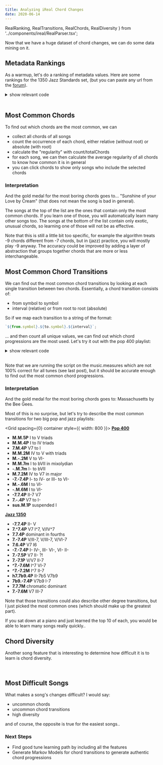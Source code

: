 ```yaml
---
title: Analyzing iReal Chord Changes
date: 2020-06-14
---
```


  RealRanking,
  RealTransitions,
  RealChords,
  RealDiversity
} from '../components/ireal/RealParser.tsx';

Now that we have a huge dataset of chord changes, we can do some data mining on it.

## Metadata Rankings

As a warmup, let's do a ranking of metadata values. Here are some rankings for the 1350 Jazz Standards set, (but you can paste any url from the [forum](https://www.irealb.com/forums/)).

<RealRanking url={standards} property="composer" />

<details>
<summary>show relevant code</summary>

```ts
export function countUnique(values) {
  return values
    .filter((c, i, a) => a.indexOf(c) === i) // filter out duplicates
    .map((value) => ({
      // count items that have the value
      value,
      count: values.filter((v) => v === value).length
    }));
}
export function topValues(songs, property) {
  return countUnique(songs.map((song) => song[property]))
    .sort((a, b) => b.count - a.count) // sort by count
    .slice(0, 20); // only use top 20
}
```

</details>

<br />

## Most Common Chords

To find out which chords are the most common, we can

- collect all chords of all songs
- count the occurrence of each chord, either relative (without root) or absolute (with root)
- calculate the "regularity" with count/totalChords
- for each song, we can then calculate the average regularity of all chords to know how common it is in general
- you can click chords to show only songs who include the selected chords

<RealChords url={standards} />

### Interpretation

And the gold medal for the most boring chords goes to... "Sunshine of your Love by Cream" (that does not mean the song is bad in general).

The songs at the top of the list are the ones that contain only the most common chords.
If you learn one of those, you will automatically learn many other songs too.
The songs at the bottom of the list contain only exotic, unusual chords, so learning one of those will not be as effective.

Note that this is still a little bit too specific, for example the algorithm treats -9 chords different from -7 chords, but in (jazz) practice, you will mostly play -9 anyway.
The accuracy could be improved by adding a layer of abstraction that groups together chords that are more or less interchangeable.

## Most Common Chord Transitions

We can find out the most common chord transitions by looking at each single transition between two chords.
Essentially, a chord transition consists of:

- from symbol to symbol
- interval (relative) or from root to root (absolute)

So if we map each transition to a string of the format:

```js
`${from.symbol}.${to.symbol}.${interval}`;
```

... and then count all unique values, we can find out which chord progressions are the most used.
Let's try it out with the pop 400 playlist:

<RealTransitions url={pop400} />

<details>
<summary>show relevant code</summary>

```ts
function getChord(_chord) {
  const [chord, bass] = (_chord || '').split('/');
  const symbol = chord.replace(/[A-G][b#]*/g, '');
  return {
    root: chord.replace(symbol, ''),
    symbol: symbol || 'M',
    bass
  };
}
function getTransitions(songs, relative = true, semitones = false) {
  let changes = [];
  songs.forEach((song) => {
    const transitions = song.music.measures
      .flat() // flatten measures as we don't care about rhythm
      .map((chord, index, chords) => {
        const [from, to] = [
          chord || '0',
          chords[(index + 1) % chords.length] || '0'
        ].map((c) => getChord(c)); // parse chords
        if (relative) {
          // relative does only care for interval
          let interval = Interval.distance(from.root, to.root);
          if (semitones) {
            // don't care about enharmonic equivalent intervals
            interval = Interval.semitones(interval) + '';
          }
          return `${from.symbol}.${to.symbol}.${interval}`; // format to id string
        }
        return `${from.root}.${from.symbol}.${to.root}.${to.symbol}`;
      });
    changes = changes.concat(transitions); // concat song transitions
  });
  changes = changes.filter((change) => {
    // filter changes where nothing changes..
    const [fromSymbol, toSymbol, interval] = change.split('.');
    return fromSymbol !== toSymbol || interval !== '1P';
  });
  // count unique and sort by count
  return countUnique(changes).sort((a, b) => b.count - a.count);
}
```

</details>

<br />

Note that we are running the script on the music.measures which are not 100% correct for all tunes (see last post), but it should be accurate enough to find out the most common chord progressions.

### Interpretation

And the gold medal for the most boring chords goes to: Massachusetts by the Bee Gees.

Most of this is no surprise, but let's try to describe the most common transitions for two big pop and jazz playlists:

<Grid spacing={0} container style={{ width: 800 }}>
  <Grid item xs={6}>
    <strong>
      <a href="https://www.irealb.com/forums/showthread.php?8483-Pop-400">
        Pop 400
      </a>
    </strong>
    <br />
    <ul>
      <li>
        <strong>M.M.5P</strong> I to V triads
      </li>
      <li>
        <strong>M.M.4P</strong> I to IV triads
      </li>
      <li>
        <strong>7.M.4P</strong> V7 to I
      </li>
      <li>
        <strong>M.M.2M</strong> IV to V with triads
      </li>
      <li>
        <strong>M.-.2M</strong> V to VI-
      </li>
      <li>
        <strong>M.M.7m</strong> I to bVII in mixolydian
      </li>
      <li>
        <strong>-.M.7m</strong> I- to bVII
      </li>
      <li>
        <strong>M.7.2M</strong> IV to V7 in major
      </li>
      <li>
        <strong>-7.-7.4P</strong> I- to IV- or III- to VI-
      </li>
      <li>
        <strong>M.-.6M</strong> I to VI-
      </li>
      <li>
        <strong>-.M.6M</strong> I to VI-
      </li>
      <li>
        <strong>-7.7.4P</strong> II-7 V7
      </li>
      <li>
        <strong>7.-.4P</strong> V7 to I-
      </li>
      <li>
        <strong>sus.M.1P</strong> suspended I
      </li>
    </ul>
  </Grid>
  <Grid item xs={6}>
    <strong>
      <a href="https://www.irealb.com/forums/showthread.php?12753-Jazz-1350-Standards">
        Jazz 1350
      </a>
    </strong>
    <br />
    <ul>
      <li>
        <strong>-7.7.4P</strong> II- V
      </li>
      <li>
        <strong>7.^7.4P</strong> V7 I^7, V/IV^7
      </li>
      <li>
        <strong>7.7.4P</strong> dominant in fourths
      </li>
      <li>
        <strong>7.-7.4P</strong> V/II-7, V/III-7, V/VI-7
      </li>
      <li>
        <strong>7.6.4P</strong> V7 I6
      </li>
      <li>
        <strong>-7.-7.4P</strong> I- IV-, III- VI-, VI- II-
      </li>
      <li>
        <strong>7.-7.5P</strong> V7 II- ?!
      </li>
      <li>
        <strong>7.-7.1P</strong> V/V7 II-7
      </li>
      <li>
        <strong>^7.-7.6M</strong> I^7 VI-7
      </li>
      <li>
        <strong>^7.-7.2M</strong> I^7 II-7
      </li>
      <li>
        <strong>h7.7b9.4P</strong> II-7b5 V7b9
      </li>
      <li>
        <strong>7b9.-7.4P</strong> V7b9 I-7
      </li>
      <li>
        <strong>7.7.7M</strong> chromatic dominant
      </li>
      <li>
        <strong>7.-7.6M</strong> V7 III-7
      </li>
    </ul>
  </Grid>
</Grid>

Note that those transitions could also describe other degree transitions, but I just picked the most common ones (which should make up the greatest part).

If you sat down at a piano and just learned the top 10 of each, you would be able to learn many songs really quickly..

## Chord Diversity

Another song feature that is interesting to determine how difficult it is to learn is chord diversity.

<RealDiversity url={pop400} />

<br />

## Most Difficult Songs

What makes a song's changes difficult? I would say:

- uncommon chords
- uncommon chord transitions
- high diversity

and of course, the opposite is true for the easiest songs..

### Next Steps

- Find good tune learning path by including all the features
- Generate Markov Models for chord transitions to generate authentic chord progressions
